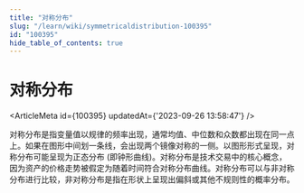 ```yaml
---
title: "对称分布"
slug: "/learn/wiki/symmetricaldistribution-100395"
id: "100395"
hide_table_of_contents: true
---
```



# 对称分布

<ArticleMeta id={100395} updatedAt={'2023-09-26 13:58:47'} />
<div className='border-solid border-b border-t-0 my-4 border-[var(--ifm-color-gray-300)]' />

对称分布是指变量值以规律的频率出现，通常均值、中位数和众数都出现在同一点上。如果在图形中间划一条线，会出现两个镜像对称的一侧。以图形形式呈现，对称分布可能呈现为正态分布 (即钟形曲线)。对称分布是技术交易中的核心概念，因为资产的价格走势被假定为随着时间符合对称分布曲线。对称分布可以与非对称分布进行比较，非对称分布是指在形状上呈现出偏斜或其他不规则性的概率分布。
